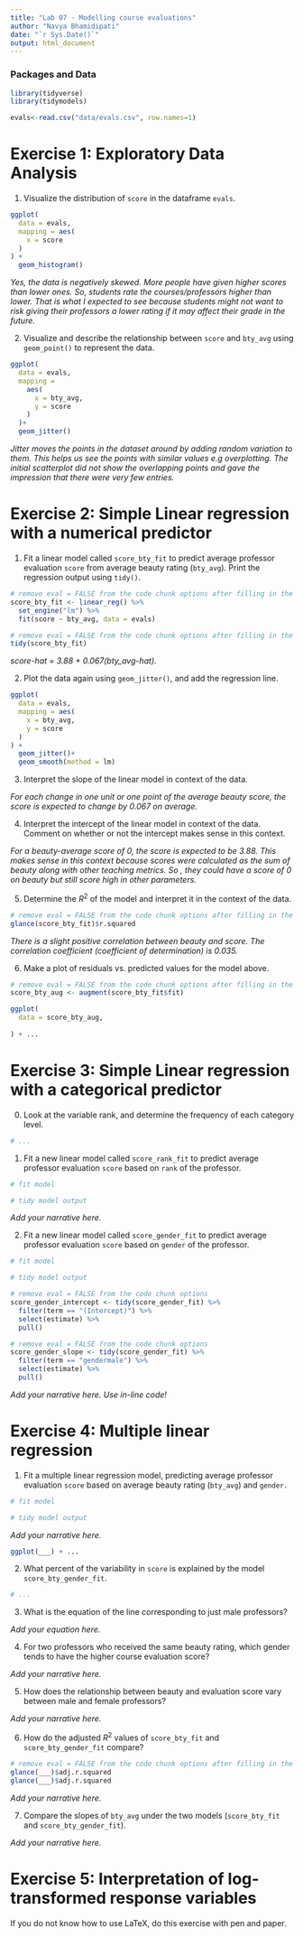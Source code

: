 ```yaml
---
title: "Lab 07 - Modelling course evaluations"
author: "Navya Bhamidipati"
date: "`r Sys.Date()`"
output: html_document
---
```


### Packages and Data

```r
library(tidyverse)
library(tidymodels)

```


```r
evals<-read.csv("data/evals.csv", row.names=1)
```


# Exercise 1: Exploratory Data Analysis

1.  Visualize the distribution of `score` in the dataframe `evals`.

```r
ggplot(
  data = evals,
  mapping = aes(
    x = score
  )
) +
  geom_histogram()
```

*Yes, the data is negatively skewed. More people have given higher scores than lower ones. So, students rate the courses/professors higher than lower. That is what I expected to see because students might not want to risk giving their professors a lower rating if it may affect their grade in the future.*

2.  Visualize and describe the relationship between `score` and `bty_avg` using `geom_point()` to represent the data. 

```r
ggplot(
  data = evals,
  mapping =
    aes(
      x = bty_avg,
      y = score
    )
  )+
  geom_jitter()
```

*Jitter moves the points in the dataset around by adding random variation to them. This helps us see the points with similar values e.g overplotting. The initial scatterplot did not show the overlapping points and gave the impression that there were very few entries. *

# Exercise 2: Simple Linear regression with a numerical predictor

1. Fit a linear model called `score_bty_fit` to predict average professor evaluation `score` from average beauty rating (`bty_avg`). Print the regression output using `tidy()`.

```r
# remove eval = FALSE from the code chunk options after filling in the blanks
score_bty_fit <- linear_reg() %>%
  set_engine("lm") %>%
  fit(score ~ bty_avg, data = evals)
```

```r
# remove eval = FALSE from the code chunk options after filling in the blanks
tidy(score_bty_fit)
```

*score-hat = 3.88 + 0.067(bty_avg-hat).*

2. Plot the data again using `geom_jitter()`, and add the regression line.

```r
ggplot(
  data = evals,
  mapping = aes(
    x = bty_avg,
    y = score
  )
) +
  geom_jitter()+
  geom_smooth(method = lm)
```

3. Interpret the slope of the linear model in context of the data.

*For each change in one unit or one point of the average beauty score, the score is expected to change by 0.067 on average.  *

4. Interpret the intercept of the linear model in context of the data. Comment on whether or not the intercept makes sense in this context.

*For a beauty-average score of 0, the score is expected to be 3.88. This makes sense in this context because scores were calculated as the sum of beauty along with other teaching metrics. So , they could have a score of 0 on beauty but still score high in other parameters.*

5. Determine the $R^2$ of the model and interpret it in the context of the data.

```r
# remove eval = FALSE from the code chunk options after filling in the blanks
glance(score_bty_fit)$r.squared
```

*There is a slight positive correlation between beauty and score. The correlation coefficient (coefficient of determination) is 0.035.*

6. Make a plot of residuals vs. predicted values for the model above.

```r
# remove eval = FALSE from the code chunk options after filling in the blanks
score_bty_aug <- augment(score_bty_fit$fit)

ggplot(
  data = score_bty_aug,
  
) + ...
```

# Exercise 3: Simple Linear regression with a categorical predictor

0. Look at the variable rank, and determine the frequency of each category level.

```r
# ... 
```

1. Fit a new linear model called `score_rank_fit` to predict average professor evaluation `score` based on `rank` of the professor.

```r
# fit model

# tidy model output
```

*Add your narrative here.*

2. Fit a new linear model called `score_gender_fit` to predict average professor evaluation `score` based on `gender` of the professor. 

```r
# fit model

# tidy model output
```

```r
# remove eval = FALSE from the code chunk options
score_gender_intercept <- tidy(score_gender_fit) %>% 
  filter(term == "(Intercept)") %>%
  select(estimate) %>%
  pull()
```

```r
# remove eval = FALSE from the code chunk options
score_gender_slope <- tidy(score_gender_fit) %>% 
  filter(term == "gendermale") %>%
  select(estimate) %>%
  pull()
```

*Add your narrative here. Use in-line code!*

# Exercise 4: Multiple linear regression

1. Fit a multiple linear regression model, predicting average professor evaluation `score` based on average beauty rating (`bty_avg`) and `gender.`

```r
# fit model

# tidy model output
```

*Add your narrative here.*

```r
ggplot(___) + ...
```

2. What percent of the variability in `score` is explained by the model `score_bty_gender_fit`. 

```r
# ...
```


3. What is the equation of the line corresponding to just male professors?

*Add your equation here.*

4. For two professors who received the same beauty rating, which gender tends to have the higher course evaluation score?

*Add your narrative here.*

5. How does the relationship between beauty and evaluation score vary between male and female professors?

*Add your narrative here.*

6. How do the adjusted $R^2$ values of `score_bty_fit` and `score_bty_gender_fit` compare? 

```r
# remove eval = FALSE from the code chunk options after filling in the blanks
glance(___)$adj.r.squared
glance(___)$adj.r.squared
```

*Add your narrative here.*

7. Compare the slopes of `bty_avg` under the two models (`score_bty_fit` and `score_bty_gender_fit`).

*Add your narrative here.*

# Exercise 5: Interpretation of log-transformed response variables

If you do not know how to use LaTeX, do this exercise with pen and paper.
